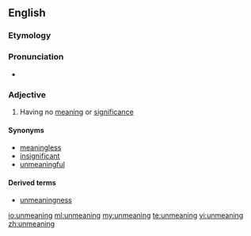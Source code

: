 ==English==

===Etymology===

{{prefix|un|meaning}}

===Pronunciation===
*{{IPA|ʌnˈmiːnɪŋ}}

===Adjective===
{{en-adj}}

# {{dated}} Having no [[meaning]] or [[significance]]

====Synonyms====
*[[meaningless]]
*[[insignificant]]
*[[unmeaningful]]

====Derived terms====
*[[unmeaningness]]

[[io:unmeaning]]
[[ml:unmeaning]]
[[my:unmeaning]]
[[te:unmeaning]]
[[vi:unmeaning]]
[[zh:unmeaning]]